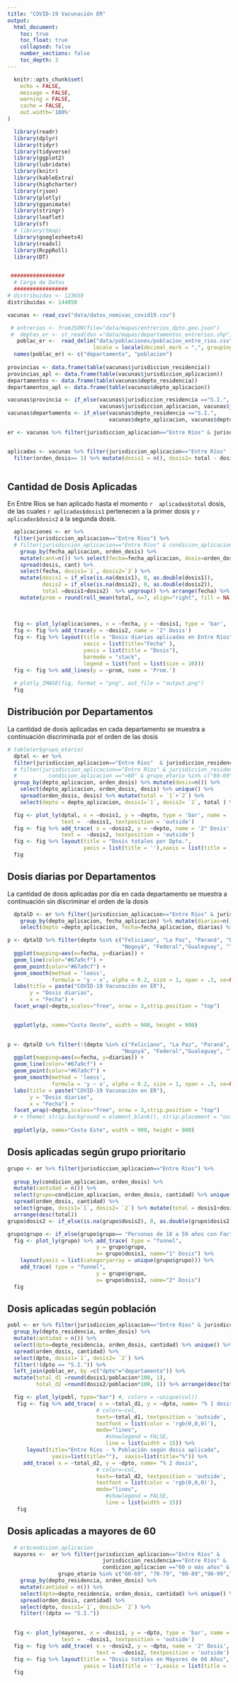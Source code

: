 ```yaml
---
title: "COVID-19 Vacunación ER"
output:
  html_document:
    toc: true
    toc_float: true
    collapsed: false
    number_sections: false
    toc_depth: 3
---
```



```r
  knitr::opts_chunk$set(
	echo = FALSE,
	message = FALSE,
	warning = FALSE,
	cache = FALSE,
	out.width='100%'
)
```

```r
  library(readr)
  library(dplyr)
  library(tidyr)
  library(tidyverse)
  library(ggplot2)
  library(lubridate)
  library(knitr)
  library(kableExtra)
  library(highcharter)
  library(rjson)
  library(plotly)
  library(gganimate)
  library(stringr)
  library(leaflet)
  library(sf)
  # library(tmap)
  library(googlesheets4)
  library(readxl)
  library(RcppRoll)
  library(DT)


 #################
  # Carga de Datos
  #################
# distribuidas <- 123650
distribuidas <- 144050

vacunas <- read_csv("data/datos_nomivac_covid19.csv")

 # entrerios <- fromJSON(file="data/mapas/entrerios_dpto.geo.json")
 #  deptos_er <- st_read(dsn ="data/mapas/departamentos_entrerios.shp") 
   poblac_er <-  read_delim("data/poblaciones/poblacion_entre_rios.csv",  ";", escape_double = FALSE, 
                           locale = locale(decimal_mark = ",", grouping_mark = ".", encoding = "ISO-8859-1"), trim_ws = TRUE)
  names(poblac_er) <- c("departamento", "poblacion")
  
provincias <- data.frame(table(vacunas$jurisdiccion_residencia))
provincias_apl <- data.frame(table(vacunas$jurisdiccion_aplicacion))
departamentos <- data.frame(table(vacunas$depto_residencia))
departamentos_apl <- data.frame(table(vacunas$depto_aplicacion))

vacunas$provincia <- if_else(vacunas$jurisdiccion_residencia =="S.I.", 
                             vacunas$jurisdiccion_aplicacion, vacunas$jurisdiccion_residencia)
vacunas$departamento <- if_else(vacunas$depto_residencia =="S.I.", 
                                vacunas$depto_aplicacion, vacunas$depto_aplicacion)

er <- vacunas %>% filter(jurisdiccion_aplicacion=="Entre Ríos" & jurisdiccion_residencia=="Entre Ríos" )


aplicadas <- vacunas %>% filter(jurisdiccion_aplicacion=="Entre Ríos" ) %>% mutate(total = n()) %>% 
  filter(orden_dosis== 1) %>% mutate(dosis1 = n(), dosis2= total - dosis1) %>% select(total, dosis1, dosis2) %>% unique()
  

```




## Cantidad de Dosis Aplicadas
En Entre Ríos se han aplicado hasta el momento `r  aplicadas$total` dosis, de las cuales `r aplicadas$dosis1` pertenecen a la primer dosis y  `r aplicadas$dosis2` a la segunda dosis. 


```r
  aplicaciones <- er %>% 
  filter(jurisdiccion_aplicacion=="Entre Ríos") %>%
  # filter(jurisdiccion_aplicacion=="Entre Ríos" & condicion_aplicacion ==">60") %>%
    group_by(fecha_aplicacion, orden_dosis) %>% 
    mutate(cant=n()) %>% select(fecha=fecha_aplicacion, dosis=orden_dosis, cant) %>% unique() %>% 
    spread(dosis, cant) %>% 
    select(fecha, dosis1=`1`, dosis2=`2`) %>% 
    mutate(dosis1 = if_else(is.na(dosis1), 0, as.double(dosis1)),
           dosis2 = if_else(is.na(dosis2), 0, as.double(dosis2)),
           total =dosis1+dosis2)  %>% ungroup() %>% arrange(fecha) %>% 
    mutate(prom = round(roll_mean(total, n=7, align="right", fill = NA), 0)) 
  
    
  
  fig <- plot_ly(aplicaciones, x = ~fecha, y = ~dosis1, type = 'bar',  name = '1° Dosis')
  fig <- fig %>% add_trace(y = ~dosis2, name = '2° Dosis')
  fig <- fig %>% layout(title = "Dosis diarias aplicadas en Entre Ríos", 
                        xaxis = list(title="Fecha" ), 
                        yaxis = list(title = "Dosis"), 
                        barmode = "stack",
                        legend = list(font = list(size = 10)))
  fig <- fig %>% add_lines(y = ~prom, name = 'Prom.')
  
  # plotly_IMAGE(fig, format = "png", out_file = "output.png")
  fig


```




## Distribución por Departamentos
La cantidad de dosis aplicadas en cada departamento se muestra a continuación discriminada por el orden de las dosis

```r
# table(er$grupo_etario)
  dptal <- er %>% 
  filter(jurisdiccion_aplicacion=="Entre Ríos"  & jurisdiccion_residencia=="Entre Ríos") %>%
  # filter(jurisdiccion_aplicacion=="Entre Ríos" & jurisdiccion_residencia=="Entre Ríos" & 
  #          condicion_aplicacion ==">60" & grupo_etario %in% c("60-69", "70-79", "80-89","90-99",">=100")) %>%
  group_by(depto_aplicacion, orden_dosis) %>% mutate(dosis=n()) %>% 
    select(depto_aplicacion, orden_dosis, dosis) %>% unique() %>%
    spread(orden_dosis, dosis) %>% mutate(total = `1`+`2`) %>% 
    select(depto = depto_aplicacion, dosis1=`1`, dosis2= `2`, total ) %>% arrange(desc(depto))

  fig <- plot_ly(dptal, x = ~dosis1, y = ~depto, type = 'bar', name = '1° Dosis', 
                 text =  ~dosis1, textposition = 'outside')
  fig <- fig %>% add_trace( x = ~dosis2, y = ~depto, name = '2° Dosis', 
                 text =  ~dosis2, textposition = 'outside')
  fig <- fig %>% layout(title = "Dosis totales por Dpto.", 
                        yaxis = list(title = ''),xaxis = list(title = 'dosis'), barmode = 'group')
  fig


```



## Dosis diarias por Departamentos
La cantidad de dosis aplicadas por día en cada departamento se muestra a continuación sin discriminar el orden de la dosis

```r

  dptalD <- er %>% filter(jurisdiccion_aplicacion=="Entre Ríos" & jurisdiccion_residencia=="Entre Ríos") %>%
    group_by(depto_aplicacion, fecha_aplicacion) %>% mutate(diarias=n()) %>% 
    select(depto =depto_aplicacion, fecha=fecha_aplicacion, diarias) %>% unique() 

p <- dptalD %>% filter(depto %in% c("Feliciano", "La Paz", "Paraná", "Diamante", 
                                    "Nogoyá", "Federal","Gualeguay", "Tala","Victoria" )) %>% 
  ggplot(mapping=aes(x=fecha, y=diarias)) +
  geom_line(color="#67a9cf") +
  geom_point(color="#67a9cf") +
  geom_smooth(method = 'loess',
              formula = 'y ~ x', alpha = 0.2, size = 1, span = .3, se=FALSE, color="#ef8a62") + 
  labs(title = paste("COVID-19 Vacunación en ER"), 
       y = "Dosis diarias", 
       x = "Fecha") +
  facet_wrap(~depto,scales="free", nrow = 3,strip.position = "top")


  ggplotly(p, name="Costa Oeste", width = 900, height = 900)
  

```


```r

 
p <- dptalD %>% filter(!(depto %in% c("Feliciano", "La Paz", "Paraná", "Diamante", 
                                    "Nogoyá", "Federal","Gualeguay", "Tala","Victoria" )) )%>% 
  ggplot(mapping=aes(x=fecha, y=diarias)) +
  geom_line(color="#67a9cf") +
  geom_point(color="#67a9cf") +
  geom_smooth(method = 'loess',
              formula = 'y ~ x', alpha = 0.2, size = 1, span = .3, se=FALSE, color="#ef8a62") + 
  labs(title = paste("COVID-19 Vacunación en ER"), 
       y = "Dosis diarias", 
       x = "Fecha") +
  facet_wrap(~depto,scales="free", nrow = 3,strip.position = "top") 
  # + theme( strip.background = element_blank(), strip.placement = "outside")
   
  ggplotly(p, name="Costa Este", width = 900, height = 900)

```




## Dosis aplicadas según grupo prioritario

```r

 
grupo <- er %>% filter(jurisdiccion_aplicacion=="Entre Ríos") %>%
  
  group_by(condicion_aplicacion, orden_dosis) %>% 
  mutate(cantidad = n()) %>%
  select(grupo=condicion_aplicacion, orden_dosis, cantidad) %>% unique() %>% 
  spread(orden_dosis, cantidad) %>%
  select(grupo, dosis1=`1`, dosis2= `2`) %>% mutate(total = dosis1+dosis2) %>% 
  arrange(desc(total))
grupo$dosis2 <- if_else(is.na(grupo$dosis2), 0, as.double(grupo$dosis2))

grupo$grupo <- if_else(grupo$grupo== "Personas de 18 a 59 años con Factores de Riesgo",  "Personas de 18 a 59 años \n con Factores de Riesgo", grupo$grupo)
  fig <- plot_ly(grupo) %>% add_trace( type = "funnel",
                            y = grupo$grupo,
                            x= grupo$dosis1, name="1° Dosis") %>%
    layout(yaxis = list(categoryarray = unique(grupo$grupo))) %>% 
    add_trace( type = "funnel",
                            y = grupo$grupo,
                            x= grupo$dosis2, name="2° Dosis")
  fig

```





## Dosis aplicadas según población


```r

 
pobl <- er %>% filter(jurisdiccion_aplicacion=="Entre Ríos" & jurisdiccion_residencia=="Entre Ríos") %>%
  group_by(depto_residencia, orden_dosis) %>% 
  mutate(cantidad = n()) %>%
  select(dpto=depto_residencia, orden_dosis, cantidad) %>% unique() %>% 
  spread(orden_dosis, cantidad) %>%
  select(dpto, dosis1=`1`, dosis2= `2`) %>% 
  filter(!(dpto == "S.I.")) %>% 
  left_join(poblac_er, by =c("dpto"="departamento")) %>% 
  mutate(total_d1 =round(dosis1/poblacion*100, 1),
         total_d2 =round(dosis2/poblacion*100, 1)) %>% arrange(desc(total_d1))

  fig <- plot_ly(pobl, type="bar") #, colors = ~unique(col)) 
   fig <- fig %>% add_trace( x = ~total_d1, y = ~dpto, name= "% 1 dosis",
                            # color=~col, 
                            text=~total_d1, textposition = 'outside',
                            textfont = list(color = 'rgb(0,0,0)'), 
                            mode="lines",
                               #showlegend = FALSE,
                               line = list(width = 15)) %>% 
      layout(title="Entre Ríos - % Población según dosis aplicada", 
              yaxis=list(title=""),  xaxis=list(title="%")) %>% 
     add_trace( x = ~total_d2, y = ~dpto, name= "% 2 dosis",
                            # color=~col, 
                            text=~total_d2, textposition = 'outside',
                            textfont = list(color = 'rgb(0,0,0)'), 
                            mode="lines",
                               #showlegend = FALSE,
                               line = list(width = 15)) 
   fig


```



## Dosis aplicadas a mayores de 60

```r
  # er$condicion_aplicacion
  mayores <-  er %>% filter(jurisdiccion_aplicacion=="Entre Ríos" & 
                              jurisdiccion_residencia=="Entre Ríos" &
                              condicion_aplicacion =="60 o más años" & 
                grupo_etario %in% c("60-69", "70-79", "80-89","90-99",">=100")) %>%
    group_by(depto_residencia, orden_dosis) %>% 
    mutate(cantidad = n()) %>%
    select(dpto=depto_residencia, orden_dosis, cantidad) %>% unique() %>% 
    spread(orden_dosis, cantidad) %>%
    select(dpto, dosis1=`1`, dosis2= `2`) %>% 
    filter(!(dpto == "S.I."))

 
  fig <- plot_ly(mayores, x = ~dosis1, y = ~dpto, type = 'bar', name = '1° Dosis', 
                 text =  ~dosis1, textposition = 'outside') 
  fig <- fig %>% add_trace( x = ~dosis2, y = ~dpto, name = '2° Dosis', 
                            text =  ~dosis2, textposition = 'outside') 
  fig <- fig %>% layout(title = "Dosis totales en Mayores de 60 Años", 
                        yaxis = list(title = ''),xaxis = list(title = 'dosis'), barmode = 'group')
  fig 


```
